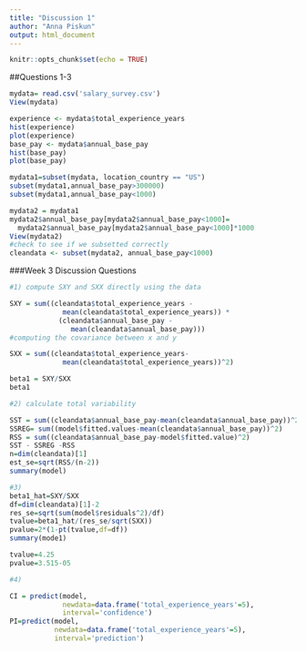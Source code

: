 ```yaml
---
title: "Discussion 1"
author: "Anna Piskun"
output: html_document
---
```


```r
knitr::opts_chunk$set(echo = TRUE)
```
##Questions 1-3
```r
mydata= read.csv('salary_survey.csv')
View(mydata)

experience <- mydata$total_experience_years
hist(experience)
plot(experience)
base_pay <- mydata$annual_base_pay
hist(base_pay)
plot(base_pay)

mydata1=subset(mydata, location_country == "US")
subset(mydata1,annual_base_pay>300000)
subset(mydata1,annual_base_pay<1000)

mydata2 = mydata1
mydata2$annual_base_pay[mydata2$annual_base_pay<1000]=
  mydata2$annual_base_pay[mydata2$annual_base_pay<1000]*1000
View(mydata2)
#check to see if we subsetted correctly
cleandata <- subset(mydata2, annual_base_pay<1000)
```

###Week 3 Discussion Questions
```r
#1) compute SXY and SXX directly using the data 

SXY = sum((cleandata$total_experience_years -
             mean(cleandata$total_experience_years)) *
            (cleandata$annual_base_pay -
               mean(cleandata$annual_base_pay)))
#computing the covariance between x and y 

SXX = sum((cleandata$total_experience_years-
             mean(cleandata$total_experience_years))^2)

beta1 = SXY/SXX
beta1

#2) calculate total variability 

SST = sum((cleandata$annual_base_pay-mean(cleandata$annual_base_pay))^2)
SSREG= sum((model$fitted.values-mean(cleandata$annual_base_pay))^2)
RSS = sum((cleandata$annual_base_pay-model$fitted.value)^2)
SST - SSREG -RSS
n=dim(cleandata)[1]
est_se=sqrt(RSS/(n-2))
summary(model)

#3) 
beta1_hat=SXY/SXX
df=dim(cleandata)[1]-2
res_se=sqrt(sum(model$residuals^2)/df)
tvalue=beta1_hat/(res_se/sqrt(SXX))
pvalue=2*(1-pt(tvalue,df=df))
summary(mode1)

tvalue=4.25
pvalue=3.515-05

#4) 

CI = predict(model, 
             newdata=data.frame('total_experience_years'=5),
             interval='confidence')
PI=predict(model, 
           newdata=data.frame('total_experience_years'=5),
           interval='prediction')
```

